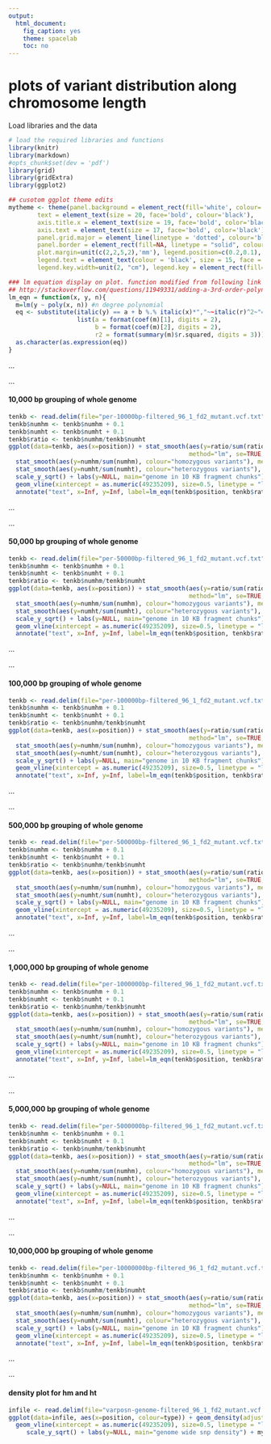 ```yaml
---
output:
  html_document:
    fig_caption: yes
    theme: spacelab
    toc: no
---
```

# **plots of variant distribution along chromosome length**

Load libraries and the data
```r
# load the required libraries and functions
library(knitr)
library(markdown)
#opts_chunk$set(dev = 'pdf')
library(grid)
library(gridExtra)
library(ggplot2)

## cusotom ggplot theme edits
mytheme <- theme(panel.background = element_rect(fill='white', colour='black'),
        text = element_text(size = 20, face='bold', colour='black'),
        axis.title.x = element_text(size = 19, face='bold', color='black', vjust = -1),
        axis.text = element_text(size = 17, face='bold', color='black'),
        panel.grid.major = element_line(linetype = 'dotted', colour='black'),
        panel.border = element_rect(fill=NA, linetype = "solid", colour='black'),
        plot.margin=unit(c(2,2,5,2),'mm'), legend.position=c(0.2,0.1), legend.title = element_blank(),
        legend.text = element_text(colour = 'black', size = 15, face = 'bold'), legend.box = "horizontal",
        legend.key.width=unit(2, "cm"), legend.key = element_rect(fill='white'))

### lm equation display on plot. function modified from following link
## http://stackoverflow.com/questions/11949331/adding-a-3rd-order-polynomial-and-its-equation-to-a-ggplot-in-r
lm_eqn = function(x, y, n){
  m=lm(y ~ poly(x, n)) #n degree polynomial
  eq <- substitute(italic(y) == a + b %.% italic(x)*","~~italic(r)^2~"="~r2,
                   list(a = format(coef(m)[1], digits = 2),
                        b = format(coef(m)[2], digits = 2),
                        r2 = format(summary(m)$r.squared, digits = 3)))
  as.character(as.expression(eq))
}


```

...     

...  		

#### 10,000 bp grouping of whole genome

```r
tenkb <- read.delim(file="per-10000bp-filtered_96_1_fd2_mutant.vcf.txt", header = TRUE)
tenkb$numhm <- tenkb$numhm + 0.1
tenkb$numht <- tenkb$numht + 0.1
tenkb$ratio <- tenkb$numhm/tenkb$numht
ggplot(data=tenkb, aes(x=position)) + stat_smooth(aes(y=ratio/sum(ratio), colour="homozygous to heterozygous ratio"),
                                                  method="lm", se=TRUE, fill=NA, formula=y ~ poly(x, 12, raw=TRUE) ) +
  stat_smooth(aes(y=numhm/sum(numhm), colour="homozygous variants"), method="lm", se=FALSE, formula=y ~ poly(x, 12, raw=TRUE) ) +
  stat_smooth(aes(y=numht/sum(numht), colour="heterozygous variants"), method="lm", se=FALSE, formula=y ~ poly(x, 12, raw=TRUE) ) +
  scale_y_sqrt() + labs(y=NULL, main="genome in 10 KB fragment chunks") + mytheme +
  geom_vline(xintercept = as.numeric(49235209), size=0.5, linetype = "longdash") +
  annotate("text", x=Inf, y=Inf, label=lm_eqn(tenkb$position, tenkb$ratio, 12), hjust=1, vjust=1, size=8, family="Times", face="italic", parse=TRUE)


```


...		

...  	


#### 50,000 bp grouping of whole genome

```r
tenkb <- read.delim(file="per-50000bp-filtered_96_1_fd2_mutant.vcf.txt", header = TRUE)
tenkb$numhm <- tenkb$numhm + 0.1
tenkb$numht <- tenkb$numht + 0.1
tenkb$ratio <- tenkb$numhm/tenkb$numht
ggplot(data=tenkb, aes(x=position)) + stat_smooth(aes(y=ratio/sum(ratio), colour="homozygous to heterozygous ratio"),
                                                  method="lm", se=TRUE, fill=NA, formula=y ~ poly(x, 12, raw=TRUE) ) +
  stat_smooth(aes(y=numhm/sum(numhm), colour="homozygous variants"), method="lm", se=FALSE, formula=y ~ poly(x, 12, raw=TRUE) ) +
  stat_smooth(aes(y=numht/sum(numht), colour="heterozygous variants"), method="lm", se=FALSE, formula=y ~ poly(x, 12, raw=TRUE) ) +
  scale_y_sqrt() + labs(y=NULL, main="genome in 10 KB fragment chunks") + mytheme +
  geom_vline(xintercept = as.numeric(49235209), size=0.5, linetype = "longdash") +
  annotate("text", x=Inf, y=Inf, label=lm_eqn(tenkb$position, tenkb$ratio, 12), hjust=1, vjust=1, size=8, family="Times", face="italic", parse=TRUE)

```


...		

...  	


#### 100,000 bp grouping of whole genome

```r
tenkb <- read.delim(file="per-100000bp-filtered_96_1_fd2_mutant.vcf.txt", header = TRUE)
tenkb$numhm <- tenkb$numhm + 0.1
tenkb$numht <- tenkb$numht + 0.1
tenkb$ratio <- tenkb$numhm/tenkb$numht
ggplot(data=tenkb, aes(x=position)) + stat_smooth(aes(y=ratio/sum(ratio), colour="homozygous to heterozygous ratio"),
                                                  method="lm", se=TRUE, fill=NA, formula=y ~ poly(x, 12, raw=TRUE) ) +
  stat_smooth(aes(y=numhm/sum(numhm), colour="homozygous variants"), method="lm", se=FALSE, formula=y ~ poly(x, 12, raw=TRUE) ) +
  stat_smooth(aes(y=numht/sum(numht), colour="heterozygous variants"), method="lm", se=FALSE, formula=y ~ poly(x, 12, raw=TRUE) ) +
  scale_y_sqrt() + labs(y=NULL, main="genome in 10 KB fragment chunks") + mytheme +
  geom_vline(xintercept = as.numeric(49235209), size=0.5, linetype = "longdash") +
  annotate("text", x=Inf, y=Inf, label=lm_eqn(tenkb$position, tenkb$ratio, 12), hjust=1, vjust=1, size=8, family="Times", face="italic", parse=TRUE)

```


...		

...  	


#### 500,000 bp grouping of whole genome

```r
tenkb <- read.delim(file="per-500000bp-filtered_96_1_fd2_mutant.vcf.txt", header = TRUE)
tenkb$numhm <- tenkb$numhm + 0.1
tenkb$numht <- tenkb$numht + 0.1
tenkb$ratio <- tenkb$numhm/tenkb$numht
ggplot(data=tenkb, aes(x=position)) + stat_smooth(aes(y=ratio/sum(ratio), colour="homozygous to heterozygous ratio"),
                                                  method="lm", se=TRUE, fill=NA, formula=y ~ poly(x, 12, raw=TRUE) ) +
  stat_smooth(aes(y=numhm/sum(numhm), colour="homozygous variants"), method="lm", se=FALSE, formula=y ~ poly(x, 12, raw=TRUE) ) +
  stat_smooth(aes(y=numht/sum(numht), colour="heterozygous variants"), method="lm", se=FALSE, formula=y ~ poly(x, 12, raw=TRUE) ) +
  scale_y_sqrt() + labs(y=NULL, main="genome in 10 KB fragment chunks") + mytheme +
  geom_vline(xintercept = as.numeric(49235209), size=0.5, linetype = "longdash") +
  annotate("text", x=Inf, y=Inf, label=lm_eqn(tenkb$position, tenkb$ratio, 12), hjust=1, vjust=1, size=8, family="Times", face="italic", parse=TRUE)

```


...		

...  	


#### 1,000,000 bp grouping of whole genome

```r
tenkb <- read.delim(file="per-1000000bp-filtered_96_1_fd2_mutant.vcf.txt", header = TRUE)
tenkb$numhm <- tenkb$numhm + 0.1
tenkb$numht <- tenkb$numht + 0.1
tenkb$ratio <- tenkb$numhm/tenkb$numht
ggplot(data=tenkb, aes(x=position)) + stat_smooth(aes(y=ratio/sum(ratio), colour="homozygous to heterozygous ratio"),
                                                  method="lm", se=TRUE, fill=NA, formula=y ~ poly(x, 12, raw=TRUE) ) +
  stat_smooth(aes(y=numhm/sum(numhm), colour="homozygous variants"), method="lm", se=FALSE, formula=y ~ poly(x, 12, raw=TRUE) ) +
  stat_smooth(aes(y=numht/sum(numht), colour="heterozygous variants"), method="lm", se=FALSE, formula=y ~ poly(x, 12, raw=TRUE) ) +
  scale_y_sqrt() + labs(y=NULL, main="genome in 10 KB fragment chunks") + mytheme +
  geom_vline(xintercept = as.numeric(49235209), size=0.5, linetype = "longdash") +
  annotate("text", x=Inf, y=Inf, label=lm_eqn(tenkb$position, tenkb$ratio, 12), hjust=1, vjust=1, size=8, family="Times", face="italic", parse=TRUE)

```


...		

...  	


#### 5,000,000 bp grouping of whole genome

```r
tenkb <- read.delim(file="per-5000000bp-filtered_96_1_fd2_mutant.vcf.txt", header = TRUE)
tenkb$numhm <- tenkb$numhm + 0.1
tenkb$numht <- tenkb$numht + 0.1
tenkb$ratio <- tenkb$numhm/tenkb$numht
ggplot(data=tenkb, aes(x=position)) + stat_smooth(aes(y=ratio/sum(ratio), colour="homozygous to heterozygous ratio"),
                                                  method="lm", se=TRUE, fill=NA, formula=y ~ poly(x, 12, raw=TRUE) ) +
  stat_smooth(aes(y=numhm/sum(numhm), colour="homozygous variants"), method="lm", se=FALSE, formula=y ~ poly(x, 12, raw=TRUE) ) +
  stat_smooth(aes(y=numht/sum(numht), colour="heterozygous variants"), method="lm", se=FALSE, formula=y ~ poly(x, 12, raw=TRUE) ) +
  scale_y_sqrt() + labs(y=NULL, main="genome in 10 KB fragment chunks") + mytheme +
  geom_vline(xintercept = as.numeric(49235209), size=0.5, linetype = "longdash") +
  annotate("text", x=Inf, y=Inf, label=lm_eqn(tenkb$position, tenkb$ratio, 12), hjust=1, vjust=1, size=8, family="Times", face="italic", parse=TRUE)

```


...		

...  	


#### 10,000,000 bp grouping of whole genome

```r
tenkb <- read.delim(file="per-10000000bp-filtered_96_1_fd2_mutant.vcf.txt", header = TRUE)
tenkb$numhm <- tenkb$numhm + 0.1
tenkb$numht <- tenkb$numht + 0.1
tenkb$ratio <- tenkb$numhm/tenkb$numht
ggplot(data=tenkb, aes(x=position)) + stat_smooth(aes(y=ratio/sum(ratio), colour="homozygous to heterozygous ratio"),
                                                  method="lm", se=TRUE, fill=NA, formula=y ~ poly(x, 8, raw=TRUE) ) +
  stat_smooth(aes(y=numhm/sum(numhm), colour="homozygous variants"), method="lm", se=FALSE, formula=y ~ poly(x, 8, raw=TRUE) ) +
  stat_smooth(aes(y=numht/sum(numht), colour="heterozygous variants"), method="lm", se=FALSE, formula=y ~ poly(x, 8, raw=TRUE) ) +
  scale_y_sqrt() + labs(y=NULL, main="genome in 10 KB fragment chunks") + mytheme +
  geom_vline(xintercept = as.numeric(49235209), size=0.5, linetype = "longdash") +
  annotate("text", x=Inf, y=Inf, label=lm_eqn(tenkb$position, tenkb$ratio, 8), hjust=1, vjust=1, size=8, family="Times", face="italic", parse=TRUE)

```


...		

...  	


#### density plot for hm and ht

```r
infile <- read.delim(file="varposn-genome-filtered_96_1_fd2_mutant.vcf.txt", header = TRUE)
ggplot(data=infile, aes(x=position, colour=type)) + geom_density(adjust=1/10) +
  geom_vline(xintercept = as.numeric(49235209), size=0.5, linetype = "longdash") +
     scale_y_sqrt() + labs(y=NULL, main="genome wide snp density") + mytheme + theme(legend.position=c(0.9,0.9))

```




